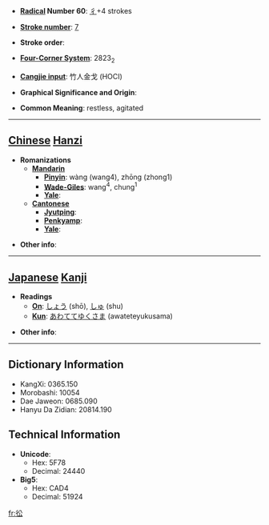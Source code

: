 * '''[[Wiktionary:Chinese radical index| Radical]] Number 60''': [[Wiktionary:Chinese radical index 彳|彳]]+4 strokes

* '''[[Wiktionary:Chinese total strokes index|Stroke number]]''': [[Wiktionary:Chinese total strokes index 7|7]]

* '''Stroke order''': 

* '''[[Wiktionary:Chinese four corner index|Four-Corner System]]''': 2823<sub>2</sub>

* '''[[Wiktionary:Chinese Cangjie index|Cangjie input]]''': 竹人金戈 (HOCI)

* '''Graphical Significance and Origin''': 

* '''Common Meaning''': restless, agitated

----

== [[Chinese]] [[Hanzi]] ==

* '''Romanizations'''
** '''[[Mandarin]]'''
*** '''[[Pinyin]]''': wàng (wang4), zhōng (zhong1)
*** '''[[Wade-Giles]]''': wang<sup>4</sup>, chung<sup>1</sup>
*** '''[[Yale]]''': 
** '''[[Cantonese]]'''
*** '''[[Jyutping]]''':
*** '''[[Penkyamp]]''': 
*** '''[[Yale]]''': 

* '''Other info''': 

----

== [[Japanese]] [[Kanji]] ==

* '''Readings'''
** '''[[On]]''': [[しょう]] (shō), [[しゅ]] (shu)
** '''[[Kun]]''': [[あわててゆくさま]] (awateteyukusama)

* '''Other info''':  

----

== Dictionary Information ==

* KangXi: 0365.150
* Morobashi: 10054
* Dae Jaweon: 0685.090
* Hanyu Da Zidian: 20814.190

== Technical Information ==

* '''Unicode''':
** Hex: 5F78
** Decimal: 24440
* '''Big5''':
** Hex: CAD4
** Decimal: 51924

[[fr:彸]]